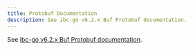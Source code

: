 ```yaml
---
title: Protobuf Documentation
description: See ibc-go v6.2.x Buf Protobuf documentation.
---
```


See [ibc-go v6.2.x Buf Protobuf documentation](https://github.com/cosmos/ibc-go/blob/release/v6.2.x/ibc/proto-docs.md).
